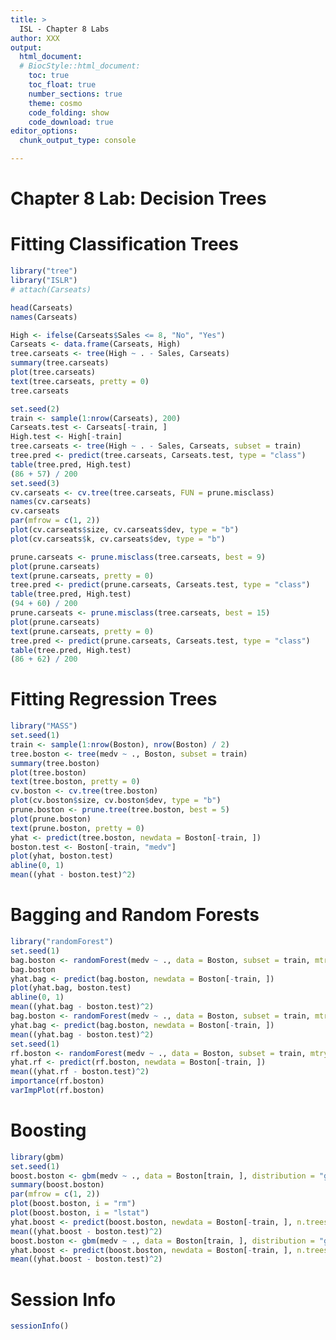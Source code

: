 ```yaml
---
title: >
  ISL - Chapter 8 Labs
author: XXX
output: 
  html_document:
  # BiocStyle::html_document:
    toc: true
    toc_float: true
    number_sections: true
    theme: cosmo
    code_folding: show
    code_download: true
editor_options: 
  chunk_output_type: console

---
```


# Chapter 8 Lab: Decision Trees

# Fitting Classification Trees

```r
library("tree")
library("ISLR")
# attach(Carseats)

head(Carseats)
names(Carseats)

High <- ifelse(Carseats$Sales <= 8, "No", "Yes")
Carseats <- data.frame(Carseats, High)
tree.carseats <- tree(High ~ . - Sales, Carseats)
summary(tree.carseats)
plot(tree.carseats)
text(tree.carseats, pretty = 0)
tree.carseats

set.seed(2)
train <- sample(1:nrow(Carseats), 200)
Carseats.test <- Carseats[-train, ]
High.test <- High[-train]
tree.carseats <- tree(High ~ . - Sales, Carseats, subset = train)
tree.pred <- predict(tree.carseats, Carseats.test, type = "class")
table(tree.pred, High.test)
(86 + 57) / 200
set.seed(3)
cv.carseats <- cv.tree(tree.carseats, FUN = prune.misclass)
names(cv.carseats)
cv.carseats
par(mfrow = c(1, 2))
plot(cv.carseats$size, cv.carseats$dev, type = "b")
plot(cv.carseats$k, cv.carseats$dev, type = "b")

prune.carseats <- prune.misclass(tree.carseats, best = 9)
plot(prune.carseats)
text(prune.carseats, pretty = 0)
tree.pred <- predict(prune.carseats, Carseats.test, type = "class")
table(tree.pred, High.test)
(94 + 60) / 200
prune.carseats <- prune.misclass(tree.carseats, best = 15)
plot(prune.carseats)
text(prune.carseats, pretty = 0)
tree.pred <- predict(prune.carseats, Carseats.test, type = "class")
table(tree.pred, High.test)
(86 + 62) / 200
```

# Fitting Regression Trees

```r
library("MASS")
set.seed(1)
train <- sample(1:nrow(Boston), nrow(Boston) / 2)
tree.boston <- tree(medv ~ ., Boston, subset = train)
summary(tree.boston)
plot(tree.boston)
text(tree.boston, pretty = 0)
cv.boston <- cv.tree(tree.boston)
plot(cv.boston$size, cv.boston$dev, type = "b")
prune.boston <- prune.tree(tree.boston, best = 5)
plot(prune.boston)
text(prune.boston, pretty = 0)
yhat <- predict(tree.boston, newdata = Boston[-train, ])
boston.test <- Boston[-train, "medv"]
plot(yhat, boston.test)
abline(0, 1)
mean((yhat - boston.test)^2)
```

# Bagging and Random Forests

```r
library("randomForest")
set.seed(1)
bag.boston <- randomForest(medv ~ ., data = Boston, subset = train, mtry = 13, importance = TRUE)
bag.boston
yhat.bag <- predict(bag.boston, newdata = Boston[-train, ])
plot(yhat.bag, boston.test)
abline(0, 1)
mean((yhat.bag - boston.test)^2)
bag.boston <- randomForest(medv ~ ., data = Boston, subset = train, mtry = 13, ntree = 25)
yhat.bag <- predict(bag.boston, newdata = Boston[-train, ])
mean((yhat.bag - boston.test)^2)
set.seed(1)
rf.boston <- randomForest(medv ~ ., data = Boston, subset = train, mtry = 6, importance = TRUE)
yhat.rf <- predict(rf.boston, newdata = Boston[-train, ])
mean((yhat.rf - boston.test)^2)
importance(rf.boston)
varImpPlot(rf.boston)
```

# Boosting

```r
library(gbm)
set.seed(1)
boost.boston <- gbm(medv ~ ., data = Boston[train, ], distribution = "gaussian", n.trees = 5000, interaction.depth = 4)
summary(boost.boston)
par(mfrow = c(1, 2))
plot(boost.boston, i = "rm")
plot(boost.boston, i = "lstat")
yhat.boost <- predict(boost.boston, newdata = Boston[-train, ], n.trees = 5000)
mean((yhat.boost - boston.test)^2)
boost.boston <- gbm(medv ~ ., data = Boston[train, ], distribution = "gaussian", n.trees = 5000, interaction.depth = 4, shrinkage = 0.2, verbose = F)
yhat.boost <- predict(boost.boston, newdata = Boston[-train, ], n.trees = 5000)
mean((yhat.boost - boston.test)^2)
```

# Session Info {-}

```r
sessionInfo()
```
